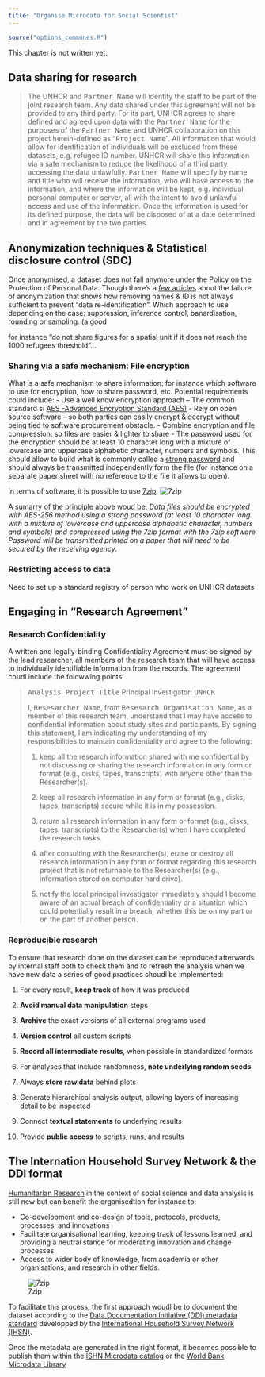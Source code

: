 ```yaml
---
title: "Organise Microdata for Social Scientist"
---
```


```r
source("options_communes.R")
```

<div class="important">
This chapter is not written yet.
</div>

## Data sharing for research


<blockquote>
The UNHCR and <kbd>Partner Name</kbd> will identify the staff to be part of the joint research team. Any data shared under this agreement will not be provided to any third party.  For its part, UNHCR agrees to share defined and agreed upon data  with the <kbd>Partner Name</kbd> for the purposes of the <kbd>Partner Name</kbd> and UNHCR collaboration on this project herein-defined as "<kbd>Project Name</kbd>".  All information that would allow for identification of individuals will be excluded from these datasets, e.g. refugee ID number. UNHCR will share this information via a safe mechanism to reduce the likelihood of a third party accessing the data unlawfully. <kbd>Partner Name</kbd> will specify by name and title who will receive the information, who will have access to the information, and where the information will be kept, e.g. individual personal computer or server, all with the intent to avoid unlawful access and use of the information. Once the information is used for its defined purpose, the data will be disposed of at a date determined and in agreement by the two parties.
</blockquote>

## Anonymization techniques & Statistical disclosure control (SDC) 

Once anonymised, a dataset does not fall anymore under the Policy on the Protection of Personal Data. 
Though there’s a [few articles](https://epic.org/privacy/reidentification/ohm_article.pdf) about the failure of anonymization that shows how removing names & ID is not always sufficient to prevent “data re-identification”. 
Which approach to use depending on the case: suppression, inference control, banardisation, rounding or sampling.  (a good 


for instance “do not share figures for a spatial unit if it does not reach  the 1000 refugees threshold”…

### Sharing via a safe mechanism:  File encryption

What is a safe mechanism to share information: for instance which software to use for encryption, how to share password, etc. Potential requirements could include:
-	Use a well know encryption approach – The common standard si [AES  -Advanced Encryption Standard (AES)](https://en.wikipedia.org/wiki/Advanced_Encryption_Standard)
-	Rely on open source software – so both parties can easily encrypt & decrypt without being tied to software procurement obstacle. 
-	Combine encryption and file compression: so files are easier & lighter to share
- The password used for the encryption should be at least 10 character long with a mixture of  lowercase and uppercase alphabetic character, numbers and symbols. This should allow to build what is commonly called a [strong password](  https://en.wikipedia.org/wiki/Password_strength) and should always be transmitted independently form the file (for instance on a separate paper sheet with no reference to the file it allows to open). 

In terms of software, it is possible to use [7zip](http://www.7-zip.org/). 
![7zip](images/7zip.png)

A sumarry of the principle above woud be:
*Data files should be encrypted with AES-256 method using a strong password (at least 10 character long with a mixture of  lowercase and uppercase alphabetic character, numbers and symbols) and compressed using the 7zip format with the 7zip software. Password will be transmitted printed on a paper that will need to be secured by the receiving agency*.


### Restricting access to data

Need to set up a standard registry of person who work on UNHCR datasets 


## Engaging in "Research Agreement"

### Research Confidentiality

A written and legally-binding Confidentiality Agreement must be signed by the lead researcher, all members of the research team that will have access to individually identifiable information from the records. The agreement coudl include the folowwing points:

<blockquote>
<kbd>Analysis Project Title</kbd>
Principal Investigator: <kbd>UNHCR</kbd>

I, 	<kbd>Resesarcher Name</kbd>, from <kbd>Resesarch Organisation Name</kbd>, as a member of this research team, understand that I may have access to confidential information about study sites and participants.  By signing this statement, I am indicating my understanding of my responsibilities to maintain confidentiality and agree to the following: 

1.	keep all the research information shared with me confidential by not discussing or sharing the research information in any form or format (e.g., disks, tapes, transcripts) with anyone other than the Researcher(s).

2.	keep all research information in any form or format (e.g., disks, tapes, transcripts) secure while it is in my possession.

3.	return all research information in any form or format (e.g., disks, tapes, transcripts) to the Researcher(s) when I have completed the research tasks.

4.	after consulting with the Researcher(s), erase or destroy all research information in any form or format regarding this research project that is not returnable to the Researcher(s) (e.g., information stored on computer hard drive).

5. notify the local principal investigator immediately should I become aware of an actual breach of confidentiality or a situation which could potentially result in a breach, whether this be on my part or on the part of another person.

</blockquote>

### Reproducible research

To ensure that research done on the dataset can be reproduced afterwards by internal staff both to check them and to refresh the analysis when we have new data a series of good practices shoudl be implemented:

 1. For every result, **keep track** of how it was produced

 2. **Avoid manual data manipulation** steps

 3. **Archive** the exact versions of all external programs used

 4. **Version control** all custom scripts

 5. **Record all intermediate results**, when possible in standardized formats

 6. For analyses that include randomness, **note underlying random seeds**

 7. Always **store raw data** behind plots

 8. Generate hierarchical analysis output, allowing layers of increasing detail to be inspected

 9.  Connect **textual statements** to underlying results

 10. Provide **public access** to scripts, runs, and results
 


##  The Internation Household Survey Network & the DDI format


[Humanitarian Research](https://app.box.com/s/8cgdwbw4j311bvkk5hlqr8fuatwbdx4n) in the context of social science and data analysis is still new but can benefit the organisedtion for instance to:

* Co-development and co-design of tools, protocols, products, processes, and innovations
* Facilitate organisational learning, keeping track of lessons learned, and providing a neutral stance for moderating innovation and change processes
* Access to wider body of knowledge, from academia or other organisations, and research in
other fields.

![7zip](images/research.png)

To facilitate this process, the first approach woudl be to document the dataset according to the [Data Documentation Initiative (DDI) metadata standard](http://www.ihsn.org/home/projects/DDI-standard) developped by the [International Household Survey Network (IHSN)](http://www.ihsn.org/home/about).

Once the metadata are generated in the right format, it becomes possible to publish them within the [ISHN Microdata catalog](http://catalog.ihsn.org/index.php/catalog) or the [World Bank Microdata Library](http://microdata.worldbank.org/catalog)



